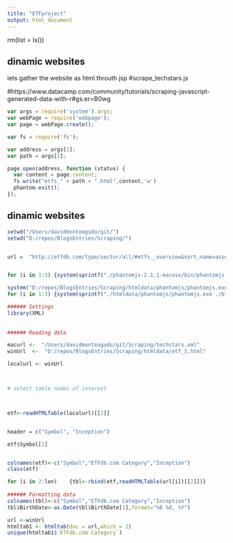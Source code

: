 ```yaml
---
title: "ETFproject"
output: html_document
---
```

rm(list = ls())

## dinamic websites

lets gather the website as html throuth jsp 
#scrape_techstars.js

#https://www.datacamp.com/community/tutorials/scraping-javascript-generated-data-with-r#gs.er=B0wg

```js


var args = require('system').args;
var webPage = require('webpage');
var page = webPage.create();

var fs = require('fs');

var address = args[1];
var path = args[2];

page.open(address, function (status) {
  var content = page.content;
  fs.write("etfs_" + path + ".html",content,'w')
  phantom.exit();
});

```

## dinamic websites

```r

setwd("/Users/davidmonteagudo/git/")
setwd("D:/repos/BlogsEntries/Scraping/")


url =  "http://etfdb.com/type/sector/all/#etfs__overview&sort_name=assets_under_management&sort_order=desc&page="


for (i in 1:3) {system(sprintf("./phantomjs-2.1.1-macosx/bin/phantomjs ./Scraping/blog/scrape_etf.js %s%d %d" , url, i, i))}

system("D:/repos/BlogsEntries/Scraping/htmldata/phantomjs/phantomjs.exe")
for (i in 1:3) {system(sprintf("./htmldata/phantomjs/phantomjs.exe ./blog/scrape_etf.js %s%d %d" , url, i, i))}

```





```r

###### Settings
library(XML)
 
 
###### Reading data

macurl <-  "/Users/davidmonteagudo/git/Scraping/techstars.xml"
winUrl  <-  "D:/repos/BlogsEntries/Scraping/htmldata/etf_1.html"

localurl <- winUrl



# select table nodes of interest



etf<-readHTMLTable(localurl)[[2]]


header = c("Symbol", "Inception")

etf$Symbol[1]


colnames(etf)<-c("Symbol","ETFdb.com Category","Inception")
class(etf)

for (i in 2:len) 	{tbl<-rbind(etf,readHTMLTable(url[i])[[2]])}
 
###### Formatting data
colnames(tbl)<-c("Symbol","ETFdb.com Category","Inception")
tbl$BirthDate<-as.Date(tbl$BirthDate[1],format="%B %d, %Y")

```

```r

url <-winUrl
htmltab1 <- htmltab(doc = url,which = 2)
unique(htmltab1$`ETFdb.com Category`)

```
